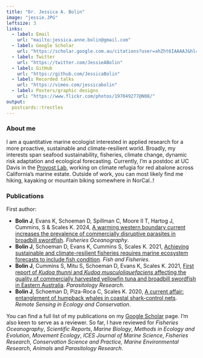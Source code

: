 ```yaml
---
title: "Dr. Jessica A. Bolin"
image: "jessie.JPG"
leftsize: 3
links:
  - label: Email
    url: "mailto:jessica.anne.bolin@gmail.com"
  - label: Google Scholar
    url: "https://scholar.google.com.au/citations?user=ahZht6IAAAAJ&hl=en"
  - label: Twitter
    url: "https://twitter.com/JessieABolin"
  - label: GitHub
    url: "https://github.com/JessicaBolin"
  - label: Recorded talks
    url: "https://vimeo.com/jessicabolin"
  - label: Posters/graphic designs
    url: "https://www.flickr.com/photos/197049277@N08/"
output:
  postcards::trestles
---
```


### About me

I am a quantitative marine ecologist interested in applied research for a more proactive, sustainable and climate-resilient world. Broadly, my interests span seafood sustainability, fisheries, climate change, dynamic risk adaptation and ecological forecasting. Currently, I'm a postdoc at UC Davis in the [Provost Lab](https://mmprovost.com/), working on climate refugia for red abalone across California's marine estate. Outside of work, you can most likely find me hiking, kayaking or mountain biking somewhere in NorCal..!

### Publications

First author:

-   **Bolin J**, Evans K, Schoeman D, Spillman C, Moore II T, Hartog J, Cummins, S & Scales K. 2024, [A warming western boundary current increases the prevalence of commercially disruptive parasites in broadbill swordfish](https://doi.org/10.1111/fog.12669). *Fisheries Oceanography*. 
-   **Bolin J**, Schoeman D, Evans K, Cummins S, Scales K. 2021, [Achieving sustainable and climate-resilient fisheries requires marine ecosystem forecasts to include fish condition](https://doi.org/10.1111/faf.12569). *Fish and Fisheries*.
-   **Bolin J**, Cummins S, Mitu S, Schoeman D, Evans K, Scales K. 2021, [First report of *Kudoa thunni* and *Kudoa musculoliquefaciens* affecting the quality of commercially harvested yellowfin tuna and broadbill swordfish in Eastern Australia](https://doi.org/10.1007/s00436-021-07206-8). *Parasitology Research*.
-   **Bolin J**, Schoeman D, Piza-Roca C, Scales K. 2020, [A current affair: entanglement of humpback whales in coastal shark-control nets](https://doi.org/10.1002/rse2.133). *Remote Sensing in Ecology and Conservation*.

You can find a full list of my publications on my [Google Scholar](https://scholar.google.com.au/citations?user=ahZht6IAAAAJ&hl=en) page. I'm also keen to serve as a reviewer. So far, I have reviewed for *Fisheries Oceanography*, *Scientific Reports*, *Marine Biology*, *Methods in Ecology and Evolution*, *Movement Ecology*, *ICES Journal of Marine Science*, *Fisheries Research*, *Conservation Science and Practice, Marine Environmental Research*, *Animals* and *Parasitology Research*.
